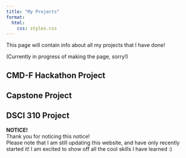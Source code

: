 ```yaml
---
title: "My Projects"
format:
  html:
    css: styles.css
---
```


This page will contain info about all my projects that I have done!

(Currently in progress of making the page, sorry!)

## CMD-F Hackathon Project

## Capstone Project

## DSCI 310 Project

:::: {.purplebox}
::: {.center}
**NOTICE!**  
Thank you for noticing this notice!  
Please note that I am still updating this website, and have only recently started it!
I am excited to show off all the cool skills I have learned :)
:::
::::
